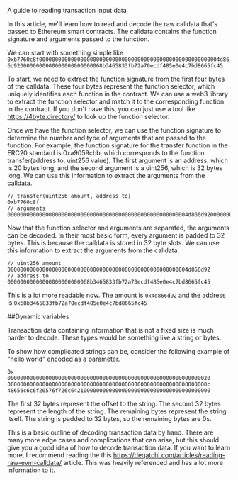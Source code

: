 

A guide to reading transaction input data

In this article, we'll learn how to read and decode the raw calldata that's passed to Ethereum smart contracts. The calldata contains the function signature and arguments passed to the function.

We can start with something simple like
```0xb7760c8f000000000000000000000000000000000000000000000000000000004d866d9200000000000000000000000068b3465833fb72a70ecdf485e0e4c7bd8665fc45```

To start, we need to extract the function signature from the first four bytes of the calldata. These four bytes represent the function selector, which uniquely identifies each function in the contract. We can use a web3 library to extract the function selector and match it to the corresponding function in the contract. If you don't have this, you can just use a tool like https://4byte.directory/ to look up the function selector.

Once we have the function selector, we can use the function signature to determine the number and type of arguments that are passed to the function. For example, the function signature for the transfer function in the ERC20 standard is 0xa9059cbb, which corresponds to the function transfer(address to, uint256 value). The first argument is an address, which is 20 bytes long, and the second argument is a uint256, which is 32 bytes long. We can use this information to extract the arguments from the calldata.

```
// transfer(uint256 amount, address to)
0xb7760c8f 
// arguments
000000000000000000000000000000000000000000000000000000004d866d9200000000000000000000000068b3465833fb72a70ecdf485e0e4c7bd8665fc45
```

Now that the function selector and arguments are separated, the arguments can be decoded. In their most basic form, every argument is padded to 32 bytes. This is because the calldata is stored in 32 byte slots. We can use this information to extract the arguments from the calldata.

```
// uint256 amount
000000000000000000000000000000000000000000000000000000004d866d92
// address to
00000000000000000000000068b3465833fb72a70ecdf485e0e4c7bd8665fc45
```

This is a lot more readable now. The amount is `0x4d866d92` and the address is `0x68b3465833fb72a70ecdf485e0e4c7bd8665fc45`

##Dynamic variables

Transaction data containing information that is not a fixed size is much harder to decode. These types would be something like a string or bytes. 

To show how complicated strings can be, consider the following example of "hello world" encoded as a parameter.

```
0x
0000000000000000000000000000000000000000000000000000000000000020
000000000000000000000000000000000000000000000000000000000000000c
48656c6c6f20576f726c64210000000000000000000000000000000000000000
```

The first 32 bytes represent the offset to the string. The second 32 bytes represent the length of the string. The remaining bytes represent the string itself. The string is padded to 32 bytes, so the remaining bytes are 0s.

This is a basic outline of decoding transaction data by hand. There are many more edge cases and complications that can arise, but this should give you a good idea of how to decode transaction data. If you want to learn more, I recommend reading the this https://degatchi.com/articles/reading-raw-evm-calldata/ article. This was heavily referenced and has a lot more information to it. 